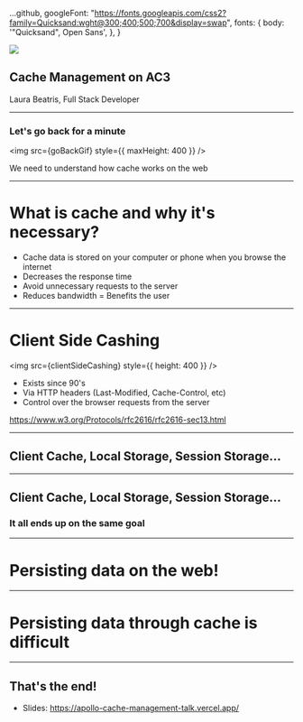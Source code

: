 

  ...github,
  googleFont: "https://fonts.googleapis.com/css2?family=Quicksand:wght@300;400;500;700&display=swap",
  fonts: {
    body: '"Quicksand", Open Sans',
  },
}

<Head>
  <title>Cache Management on AC3</title>
  <link rel="icon" href={apolloClientIcon} />
</Head>

<Layout>
  <img
    src={apolloClientImage} 
    style={{
      height: 100,
      marginBottom: '2em'
    }}
  />

  ## Cache Management on AC3

  Laura Beatris, Full Stack Developer
</Layout>

---

<Layout>

### Let's go back for a minute 

<img src={goBackGif} style={{ maxHeight: 400 }} />

We need to understand how cache works on the web

</Layout>

---

<Layout>

# What is cache and why it's necessary?

<Steps>

- Cache data is stored on your computer or phone when you browse the internet
- Decreases the response time 
- Avoid unnecessary requests to the server
- Reduces bandwidth = Benefits the user 

</Steps>

</Layout>

---

<Layout>

# Client Side Cashing

<img src={clientSideCashing} style={{ height: 400 }} />

- Exists since 90's
- Via HTTP headers (Last-Modified, Cache-Control, etc)
- Control over the browser requests from the server 

<a href="https://www.w3.org/Protocols/rfc2616/rfc2616-sec13.html">
  https://www.w3.org/Protocols/rfc2616/rfc2616-sec13.html
</a>

</Layout>

---

<Layout>

## Client Cache, Local Storage, Session Storage...

</Layout>

---

<Layout>

## Client Cache, Local Storage, Session Storage...

### It all ends up on the same goal

</Layout>

---

<Layout>

# Persisting data on the web!

</Layout>

---

<Layout>

# Persisting data through cache is difficult  

</Layout>

---

<Layout showFooter={false}>

## That's the end!

- Slides: https://apollo-cache-management-talk.vercel.app/

<h3>
  <SocialMediaHandle />
</h3>

</Layout>